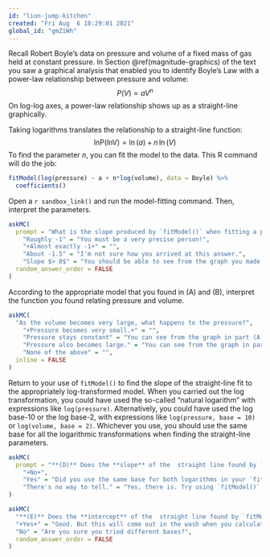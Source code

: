 ```yaml
---
id: "lion-jump-kitchen"
created: "Fri Aug  6 18:29:01 2021"
global_id: "gmZiWh"
---
```


Recall Robert Boyle's data  on pressure and volume of a fixed mass of gas held at constant pressure. In Section \@ref(magnitude-graphics) of the text you saw a graphical analysis that enabled you to identify Boyle's Law with a power-law relationship between pressure and volume: $$P(V) = a V^n$$ On log-log axes, a power-law relationship shows up as a straight-line graphically. 

Taking logarithms translates the relationship to a straight-line function:$$\text{lnP(lnV)} = \ln(a) + n\,  \ln(V)$$
To find the parameter $n$, you can fit the model to the data. This R command will do the job:


```r
fitModel(log(pressure) ~ a + n*log(volume), data = Boyle) %>%
  coefficients()
```

Open a `r sandbox_link()` and run the model-fitting command. Then, interpret the parameters.


```r
askMC(
  prompt = "What is the slope produced by `fitModel()` when fitting a power law model?",
    "Roughly -1" = "You must be a very precise person!",
    "+Almost exactly -1+" = "",
    "About -1.5" = "I'm not sure how you arrived at this answer.",
    "Slope $> 0$" = "You should be able to see from the graph you made in part (1) that the slope is negative.",
  random_answer_order = FALSE
)
```

According to the appropriate model that you found in (A) and (B), interpret the function you found relating pressure and volume.


```r
askMC(
  "As the volume becomes very large, what happens to the pressure?",
    "+Pressure becomes very small.+" = "",
    "Pressure stays constant" = "You can see from the graph in part (A) that pressure does change with volume.",
    "Pressure also becomes large." = "You can see from the graph in part (A) that pressure goes down as volume goes up.",
    "None of the above" = "",
  inline = FALSE
)
```

Return to your use of `fitModel()` to find the slope of the straight-line fit to the appropriately log-transformed model. When you carried out the log transformation, you could have used the so-called "natural logarithm" with expressions like `log(pressure)`.  Alternatively, you could have used the log base-10 or the log base-2, with expressions like `log(pressure, base = 10)` or `log(volume, base = 2)`.  Whichever you use, you should use the same base for all the logarithmic transformations when finding the straight-line parameters.


```r
askMC(
  prompt = "**(D)** Does the **slope** of the  straight line found by `fitModel()` depend on which base is used?",
    "+No+",
    "Yes" = "Did you use the same base for both logarithms in your `fitModel()` expression?",
    "There's no way to tell." = "Yes, there is. Try using `fitModel()` with the different bases of log."
)
```

```r
askMC(
  "**(E)** Does the **intercept** of the  straight line found by `fitModel()` depend on which base is used?",
  "+Yes+" = "Good. But this will come out in the wash when you calculate the parameter $C$ in $C x^b$, since $C$ will be either $2^\\mbox{intercept}$ or $10^\\mbox{intercept}$ or $e^\\mbox{intercept}$ depending on the base log you use.",
  "No" = "Are you sure you tried different bases?",
  random_answer_order = FALSE
)
```

